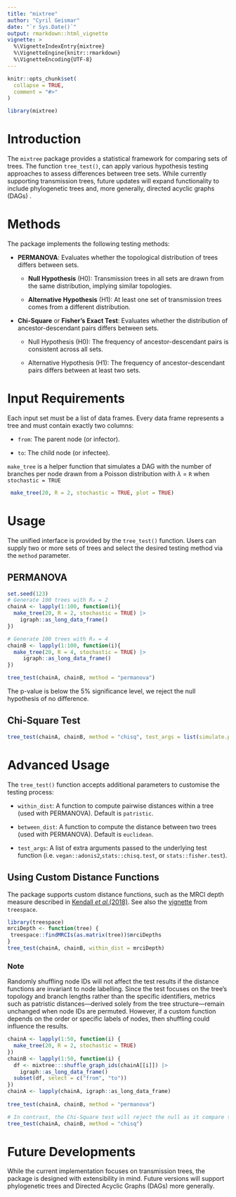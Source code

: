 ```yaml
---
title: "mixtree"
author: "Cyril Geismar"
date: "`r Sys.Date()`"
output: rmarkdown::html_vignette
vignette: >
  %\VignetteIndexEntry{mixtree}
  %\VignetteEngine{knitr::rmarkdown}
  %\VignetteEncoding{UTF-8}
---
```


```r
knitr::opts_chunk$set(
  collapse = TRUE,
  comment = "#>"
)
```

```r
library(mixtree)
```

# Introduction

The `mixtree` package provides a statistical framework for comparing sets of trees. The function `tree_test()`, can apply various hypothesis testing approaches to assess differences between tree sets. While currently supporting transmission trees, future updates will expand functionality to include phylogenetic trees and, more generally, directed acyclic graphs (DAGs) .

# Methods

The package implements the following testing methods:

-   **PERMANOVA**: Evaluates whether the topological distribution of trees differs between sets.

    -   **Null Hypothesis** (H0): Transmission trees in all sets are drawn from the same distribution, implying similar topologies.

    -   **Alternative Hypothesis** (H1): At least one set of transmission trees comes from a different distribution.

-   **Chi-Square** or **Fisher’s Exact Test**: Evaluates whether the distribution of ancestor-descendant pairs differs between sets.

    -   Null Hypothesis (H0): The frequency of ancestor-descendant pairs is consistent across all sets.

    -   Alternative Hypothesis (H1): The frequency of ancestor-descendant pairs differs between at least two sets.

# Input Requirements

Each input set must be a list of data frames. Every data frame represents a tree and must contain exactly two columns:

-   `from`: The parent node (or infector).

-   `to`: The child node (or infectee).

`make_tree` is a helper function that simulates a DAG with the number of branches per node drawn from a Poisson distribution with $\lambda$ = `R` when `stochastic = TRUE`

```r
 make_tree(20, R = 2, stochastic = TRUE, plot = TRUE)
```

# Usage

The unified interface is provided by the `tree_test()` function. Users can supply two or more sets of trees and select the desired testing method via the `method` parameter.

## PERMANOVA

```r
set.seed(123)
# Generate 100 trees with R₀ = 2
chainA <- lapply(1:100, function(i){
  make_tree(20, R = 2, stochastic = TRUE) |>
    igraph::as_long_data_frame()
})

# Generate 100 trees with R₀ = 4
chainB <- lapply(1:100, function(i){
  make_tree(20, R = 4, stochastic = TRUE) |>
     igraph::as_long_data_frame()
})

tree_test(chainA, chainB, method = "permanova")
```

The p-value is below the 5% significance level, we reject the null hypothesis of no difference.

## Chi-Square Test

```r
tree_test(chainA, chainB, method = "chisq", test_args = list(simulate.p.value = TRUE, B = 999))

```

# Advanced Usage

The `tree_test()` function accepts additional parameters to customise the testing process:

-   `within_dist`: A function to compute pairwise distances within a tree (used with PERMANOVA). Default is `patristic`.

-   `between_dist`: A function to compute the distance between two trees (used with PERMANOVA). Default is `euclidean`.

-   `test_args`: A list of extra arguments passed to the underlying test function (i.e. `vegan::adonis2`,`stats::chisq.test`, or `stats::fisher.test`).

## Using Custom Distance Functions

The package supports custom distance functions, such as the MRCI depth measure described in [Kendall *et al.*(2018)](https://projecteuclid.org/journals/statistical-science/volume-33/issue-1/Estimating-Transmission-from-Genetic-and-Epidemiological-Data--A-Metric/10.1214/17-STS637.full). See also the [vignette](https://thibautjombart.github.io/treespace/articles/TransmissionTreesVignette.html) from `treespace`.

```r
library(treespace)
mrciDepth <- function(tree) {
 treespace::findMRCIs(as.matrix(tree))$mrciDepths
}
tree_test(chainA, chainB, within_dist = mrciDepth)
```

### Note

Randomly shuffling node IDs will not affect the test results if the distance functions are invariant to node labelling. Since the test focuses on the tree’s topology and branch lengths rather than the specific identifiers, metrics such as patristic distances—derived solely from the tree structure—remain unchanged when node IDs are permuted. However, if a custom function depends on the order or specific labels of nodes, then shuffling could influence the results.

```r
chainA <- lapply(1:50, function(i) {
  make_tree(20, R = 2, stochastic = TRUE)
})
chainB <- lapply(1:50, function(i) {
  df <- mixtree:::shuffle_graph_ids(chainA[[i]]) |>
    igraph::as_long_data_frame()
  subset(df, select = c("from", "to"))
})
chainA <- lapply(chainA, igraph::as_long_data_frame)
  
tree_test(chainA, chainB, method = "permanova")

# In contrast, the Chi-Square test will reject the null as it compare the distribution of of ancestries for each case
tree_test(chainA, chainB, method = "chisq")
```

# Future Developments

While the current implementation focuses on transmission trees, the package is designed with extensibility in mind. Future versions will support phylogenetic trees and Directed Acyclic Graphs (DAGs) more generally.